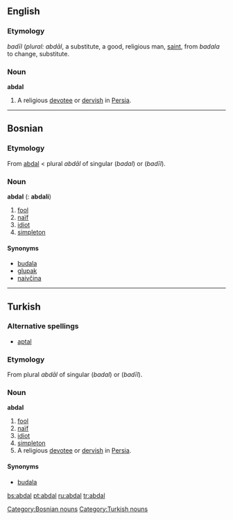 ==English==

===Etymology===
{{Ar.}} ''badīl''  (''plural:'' ''abdāl'', a substitute, a good, religious man, [[saint]], from ''badala'' to change, substitute.

===Noun===
'''abdal'''

# A religious [[devotee]] or [[dervish]] in [[Persia]].

----

==Bosnian==

===Etymology===
From {{Turk.|bs}} [[abdal#Turkish|abdal]] < {{Ar.|bs}} plural ''abdāl'' of singular {{Arab|[[بدل|بَدَل]]}} (''badal'') or {{Arab|[[بديل|بَدِيل]]}} (''badīl'').

===Noun===
'''abdal''' {{m}} {{s}} ({{p}}: '''abdali''')

# [[fool]]
# [[naïf]]
# [[idiot]]
# [[simpleton]]

====Synonyms====
* [[budala#Bosnian|budala]]
* [[glupak#Bosnian|glupak]]
* [[naivčina#Bosnian|naivčina]]

[[Category:Bosnian nouns]]

----

==Turkish==

===Alternative spellings===
* [[aptal#Turkish|aptal]]

===Etymology===
From {{Ar.|tr}} plural ''abdāl'' of singular {{Arab|[[بدل|بَدَل]]}} (''badal'') or {{Arab|[[بديل|بَدِيل]]}} (''badīl'').

===Noun===
'''abdal'''

# [[fool]]
# [[naïf]]
# [[idiot]]
# [[simpleton]]
# A religious [[devotee]] or [[dervish]] in [[Persia]].

====Synonyms====
* [[budala#Bosnian|budala]]

[[Category:Turkish nouns]]

[[bs:abdal]]
[[pt:abdal]]
[[ru:abdal]]
[[tr:abdal]]